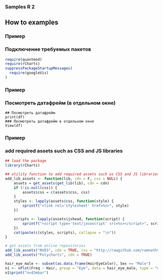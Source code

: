 ### Samples R 2

## How to examples

### Пример
### Подключение требуемых пакетов
```r
require(quantmod)
require(rCharts)
suppressPackageStartupMessages(
  require(googleVis)
)
```

### Пример
### Посмотреть датафрейм (в отдельном окне)
```
## Посмотреть датафрейм
print(df)
### Посмотреть датафрейм в отдельном окне
View(df)
```

### Пример
### add required assets such as CSS and JS libraries
```r
## load the package
library(rCharts)

## utility function to add required assets such as CSS and JS libraries
add_lib_assets <- function(lib, cdn = F, css = NULL) {
    assets = get_assets(get_lib(lib), cdn = cdn)
    if (!is.null(css)) {
        assets$css = c(assets$css, css)
    }
    styles <- lapply(assets$css, function(style) {
        sprintf("<link rel='stylesheet' href=%s>", style)
    })

    scripts <- lapply(assets$jshead, function(script) {
        sprintf("<script type='text/javascript' src=%s></script>", script)
    })
    cat(paste(c(styles, scripts), collapse = "\n"))
}

# get assets from online repositories
add_lib_assets("NVD3", cdn = TRUE, css = "http://rawgithub.com/ramnathv/rCharts/master/inst/libraries/nvd3/css/rNVD3.css")
add_lib_assets("Polycharts", cdn = TRUE)

hair_eye_male <- subset(as.data.frame(HairEyeColor), Sex == "Male")
n1 <- nPlot(Freq ~ Hair, group = "Eye", data = hair_eye_male, type = "multiBarChart")
n1$print("nvd3mbar")
```